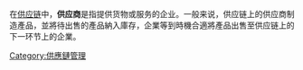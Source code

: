 {{Expand language|1=en|time=2021-03-22T14:12:52+00:00}}
在[[供应链|供应链]]中，'''供应商'''是指提供货物或服务的企业。一般来说，供应链上的供应商制造產品，並將待出售的產品納入庫存，企業等到時機合適將產品出售至供应链上的下一环节上的企業。

[[Category:供應鏈管理|Category:供應鏈管理]]
